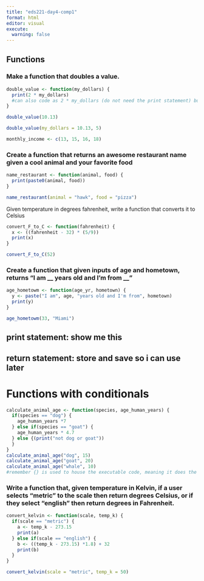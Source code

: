 ```yaml
---
title: "eds221-day4-comp1"
format: html
editor: visual
execute: 
  warning: false
---
```


## Functions

### Make a function that doubles a value.

```r
double_value <- function(my_dollars) {
  print(2 * my_dollars)
  #can also code as 2 * my_dollars (do not need the print statement) but this is storing it as well
}
```

```r
double_value(10.13)
```

```r
double_value(my_dollars = 10.13, 5)

monthly_income <- c(13, 15, 16, 18)
```

### Create a function that returns an awesome restaurant name given a cool animal and your favorite food

```r
name_restaurant <- function(animal, food) {
  print(paste0(animal, food))
}

name_restaurant(animal = "hawk", food = "pizza")
```

Given temperature in degrees fahrenheit, write a function that converts it to Celsius

```r
convert_F_to_C <- function(fahrenheit) {
  x <- ((fahrenheit - 32) * (5/9))
  print(x)
}

convert_F_to_C(52)
```

### Create a function that given inputs of age and hometown, returns "I am \_\_ years old and I'm from \_\_"

```r
age_hometowm <- function(age_yr, hometown) {
  y <- paste("I am", age, "years old and I'm from", hometown)
  print(y)
}

age_hometowm(33, "Miami")
```

## print statement: show me this

## return statement: store and save so i can use later

# Functions with conditionals

```r
calculate_animal_age <- function(species, age_human_years) {
  if(species == "dog") {
    age_human_years *7
  } else if(species == "goat") {
    age_human_years * 4.7
  } else {(print("not dog or goat"))
  }
}
calculate_animal_age("dog", 15)
calculate_animal_age("goat", 20)
calculate_animal_age("whale", 10)
#remember {} is used to house the executable code, meaning it does the calculations or whatever you want it to do
```

### Write a function that, given temperature in Kelvin, if a user selects "metric" to the scale then return degrees Celsius, or if they select "english" then return degrees in Fahrenheit.

```r
convert_kelvin <- function(scale, temp_k) {
  if(scale == "metric") {
    a <- temp_k - 273.15
    print(a)
  } else if(scale == "english") {
    b <- ((temp_k - 273.15) *1.8) + 32
    print(b)
  }
}

convert_kelvin(scale = "metric", temp_k = 50)
```
